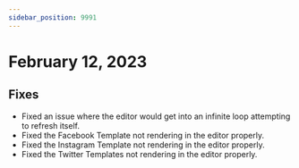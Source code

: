 ---
sidebar_position: 9991
---

# February 12, 2023

## Fixes

- Fixed an issue where the editor would get into an infinite loop attempting to refresh itself.
- Fixed the Facebook Template not rendering in the editor properly.
- Fixed the Instagram Template not rendering in the editor properly.
- Fixed the Twitter Templates not rendering in the editor properly.
